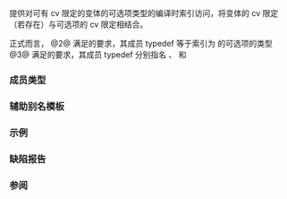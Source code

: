 {{cpp/title|variant_alternative|variant_alternative_t}}
{{cpp/utility/variant/navbar}}
{{dcl begin}}
{{dcl header|variant}}
{{dcl |since=c++17|num=1|
template &lt;std::size_t I, class T&gt;
struct variant_alternative; /* 无定义 */
}}
{{dcl |since=c++17|num=2|
template &lt;std::size_t I, class... Types&gt;
struct variant_alternative&lt;I, variant&lt;Types...&gt;&gt;;
}}
{{dcl |since=c++17|num=3|
template &lt;std::size_t I, class T&gt; class variant_alternative&lt;I, const T&gt;;
}}
{{dcl |since=c++17|deprecated=c++20|num=3|
template &lt;std::size_t I, class T&gt;
class variant_alternative&lt;I, volatile T&gt;;
template &lt;std::size_t I, class T&gt;
class variant_alternative&lt;I, const volatile T&gt;;
}}
{{dcl end}}

提供对可有 cv 限定的变体的可选项类型的编译时索引访问，将变体的 cv 限定（若存在）与可选项的 cv 限定相结合。

正式而言， 
@2@ 满足{{named req|TransformationTrait}}的要求，其成员 typedef {{tt|type}} 等于索引为 {{tt|I}} 的可选项的类型
@3@ 满足{{named req|TransformationTrait}}的要求，其成员 typedef {{tt|type}} 分别指名 {{c|std::add_const_t&lt;std::variant_alternative_t&lt;I,T&gt;&gt;}}、{{c|std::add_volatile_t&lt;std::variant_alternative_t&lt;I,T&gt;&gt;}} 和 {{c|std::add_cv_t&lt;std::variant_alternative_t&lt;I,T&gt;&gt;}}

===成员类型===
{{dsc begin}}
{{dsc hitem | 成员类型 | 定义}}
{{dsc | type | 变体的第 {{tt|I}} 个可选项的类型，其中 {{tt|I}} 必须在 {{tt|[0, sizeof...(Types))}} 中，否则程序非良构 }}
{{dsc end}}

===辅助别名模板===
{{dcl begin}}
{{dcl|since=c++17|1=
template &lt;size_t I, class T&gt;
using variant_alternative_t = typename variant_alternative&lt;I, T&gt;::type;
}}
{{dcl end}}

===示例===
{{example
  | code=
#include &lt;variant&gt;
#include &lt;iostream&gt;

using my_variant = std::variant&lt;int, float&gt;;
static_assert(std::is_same_v
    &lt;int,   std::variant_alternative_t&lt;0, my_variant&gt;&gt;);
static_assert(std::is_same_v
    &lt;float, std::variant_alternative_t&lt;1, my_variant&gt;&gt;);
// variant 类型上的 cv 限定被传播给提取出的可选项类型。
static_assert(std::is_same_v
    &lt;const int, std::variant_alternative_t&lt;0, const my_variant&gt;&gt;);

int main()
{
    std::cout &lt;&lt; "通过所有静态断言。\n";
}
  | output=
通过所有静态断言。
}}

===缺陷报告===
{{dr list begin}}
{{dr list item | wg=lwg | dr=2974 | std=c++17 | before=越界下标导致未定义行为 | after=使之为谬构}}
{{dr list end}}

===参阅===
{{dsc begin}}
{{dsc inc | cpp/utility/variant/dsc variant_size}}
{{dsc inc | cpp/utility/tuple/dsc tuple_element}}
{{dsc end}}

{{langlinks|en|es|ja|ru}}